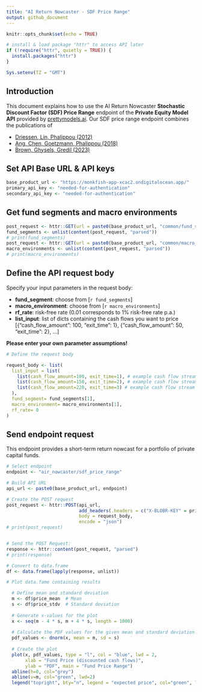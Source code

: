 ```yaml
---
title: "AI Return Nowcaster - SDF Price Range"
output: github_document
---
```


```r
knitr::opts_chunk$set(echo = TRUE)

# install & load package "httr" to access API later
if (!require("httr", quietly = TRUE)) {
  install.packages("httr")
}

Sys.setenv(TZ = "GMT")

```

## Introduction

This document explains how to use the AI Return Nowcaster **Stochastic Discount Factor (SDF) Price Range** endpoint of the **Private Equity Model API** provided by [prettymodels.ai](https://prettymodels.ai).
Our SDF price range endpoint combines the publications of

- [Driessen, Lin, Phalippou (2012)](https://doi.org/10.1017/S0022109012000221)
- [Ang, Chen, Goetzmann, Phalippou (2018)](https://doi.org/10.1111/jofi.12688)
- [Brown, Ghysels, Gredil (2023)](https://doi.org/10.1093/rfs/hhac045)

## Set API Base URL & API keys

```r
base_product_url <- "https://monkfish-app-xcac2.ondigitalocean.app/"
primary_api_key <- "needed-for-authentication"
secondary_api_key <- "needed-for-authentication"

```

## Get fund segments and macro environments

```r

post_request <- httr::GET(url = paste0(base_product_url, "common/fund_segments"))
fund_segments <- unlist(content(post_request, "parsed"))
# print(fund_segments)
post_request <- httr::GET(url = paste0(base_product_url, "common/macro_environments"))
macro_environments <- unlist(content(post_request, "parsed"))
# print(macro_environments)

```

## Define the API request body

Specify your input parameters in the request body:

- **fund_segment**: choose from [`r fund_segments`]
- **macro_environment**: choose from [`r macro_environments`]
- **rf_rate**: risk-free rate (0.01 corresponds to 1% risk-free rate p.a.)
- **list_input**: list of dicts containing the cash flows you want to price [{"cash_flow_amount": 100, "exit_time": 1}, {"cash_flow_amount": 50, "exit_time": 2}, ...]

**Please enter your own parameter assumptions!**

```r

# Define the request body

request_body <- list(
  list_input = list(
    list(cash_flow_amount=100, exit_time=1), # example cash flow stream
    list(cash_flow_amount=150, exit_time=2), # example cash flow stream
    list(cash_flow_amount=220, exit_time=3) # example cash flow stream
  ),
  fund_segment= fund_segments[1],
  macro_environment= macro_environments[1],
  rf_rate= 0
)

```

## Send endpoint request

This endpoint provides a short-term return nowcast for a portfolio of private capital funds.

```r

# Select endpoint
endpoint <- "air_nowcaster/sdf_price_range"

# Build API URL
api_url <- paste0(base_product_url, endpoint)

# Create the POST request
post_request <- httr::POST(api_url,
                           add_headers(.headers = c("X-BLOBR-KEY" = primary_api_key)),
                           body = request_body,
                           encode = "json")
# print(post_request)


# Send the POST Request:
response <- httr::content(post_request, "parsed")
# print(response)

# Convert to data.frame
df <- data.frame(lapply(response, unlist))

# Plot data.fame containing results

  # Define mean and standard deviation
  m <- df$price_mean  # Mean
  s <- df$price_stdv  # Standard deviation
  
  # Generate x-values for the plot
  x <- seq(m - 4 * s, m + 4 * s, length = 1000)
  
  # Calculate the PDF values for the given mean and standard deviation
  pdf_values <- dnorm(x, mean = m, sd = s)
  
  # Create the plot
  plot(x, pdf_values, type = "l", col = "blue", lwd = 2,
       xlab = "Fund Price (discounted cash flows)", 
       ylab = "PDF", main = "Fund Price Range")
  abline(h=0, col="grey")
  abline(v=m, col="green", lwd=2)
  legend("topright", bty="n", legend = "expected price", col="green", lwd=2, lty=1)


```


